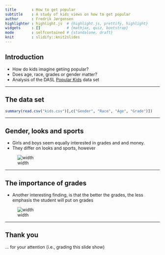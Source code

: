 ```yaml
---
title       : How to get popular
subtitle    : A study of kids views on how to get popular
author      : Fredrik Jørgensen
highlighter : highlight.js  # {highlight.js, prettify, highlight}
widgets     : []            # {mathjax, quiz, bootstrap}
mode        : selfcontained # {standalone, draft}
knit        : slidify::knit2slides
---
```


<style type='text/css'>
img {
max-height: 400px;
max-width: 800px;
}
</style>

## Introduction

* How do kids imagine getiing popular?
* Does age, race, grades or gender matter?
* Analysis of the DASL <a href="http://lib.stat.cmu.edu/DASL/Datafiles/PopularKids.html">Popular Kids</a> data set

---

## The data set
```r
summary(read.csv("kids.csv")[,c("Gender", "Race", "Age", "Grade")])
```

---

## Gender, looks and sports

* Girls and boys seem equally interested in grades and and money.
* They differ on looks and sports, however

![width](gender.png)

---

## The importance of grades

* Another interesting finding, is that the better the grades, the less emphasis the student will put on grades

![width](grades.png)

---

## Thank you
... for your attention (i.e., grading this slide show)
